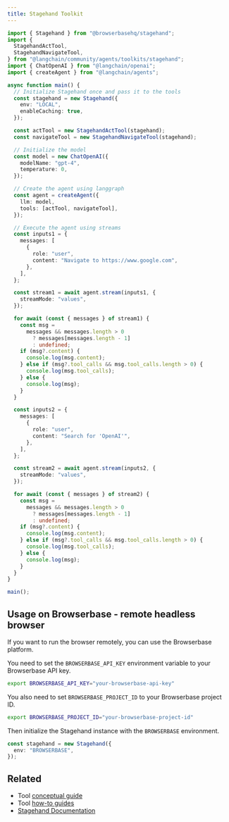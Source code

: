 ```yaml
---
title: Stagehand Toolkit
---
```


```typescript
import { Stagehand } from "@browserbasehq/stagehand";
import {
  StagehandActTool,
  StagehandNavigateTool,
} from "@langchain/community/agents/toolkits/stagehand";
import { ChatOpenAI } from "@langchain/openai";
import { createAgent } from "@langchain/agents";

async function main() {
  // Initialize Stagehand once and pass it to the tools
  const stagehand = new Stagehand({
    env: "LOCAL",
    enableCaching: true,
  });

  const actTool = new StagehandActTool(stagehand);
  const navigateTool = new StagehandNavigateTool(stagehand);

  // Initialize the model
  const model = new ChatOpenAI({
    modelName: "gpt-4",
    temperature: 0,
  });

  // Create the agent using langgraph
  const agent = createAgent({
    llm: model,
    tools: [actTool, navigateTool],
  });

  // Execute the agent using streams
  const inputs1 = {
    messages: [
      {
        role: "user",
        content: "Navigate to https://www.google.com",
      },
    ],
  };

  const stream1 = await agent.stream(inputs1, {
    streamMode: "values",
  });

  for await (const { messages } of stream1) {
    const msg =
      messages && messages.length > 0
        ? messages[messages.length - 1]
        : undefined;
    if (msg?.content) {
      console.log(msg.content);
    } else if (msg?.tool_calls && msg.tool_calls.length > 0) {
      console.log(msg.tool_calls);
    } else {
      console.log(msg);
    }
  }

  const inputs2 = {
    messages: [
      {
        role: "user",
        content: "Search for 'OpenAI'",
      },
    ],
  };

  const stream2 = await agent.stream(inputs2, {
    streamMode: "values",
  });

  for await (const { messages } of stream2) {
    const msg =
      messages && messages.length > 0
        ? messages[messages.length - 1]
        : undefined;
    if (msg?.content) {
      console.log(msg.content);
    } else if (msg?.tool_calls && msg.tool_calls.length > 0) {
      console.log(msg.tool_calls);
    } else {
      console.log(msg);
    }
  }
}

main();
```

## Usage on Browserbase - remote headless browser

If you want to run the browser remotely, you can use the Browserbase platform.

You need to set the `BROWSERBASE_API_KEY` environment variable to your Browserbase API key.

```bash
export BROWSERBASE_API_KEY="your-browserbase-api-key"
```

You also need to set `BROWSERBASE_PROJECT_ID` to your Browserbase project ID.

```bash
export BROWSERBASE_PROJECT_ID="your-browserbase-project-id"
```

Then initialize the Stagehand instance with the `BROWSERBASE` environment.

```typescript
const stagehand = new Stagehand({
  env: "BROWSERBASE",
});
```

## Related

- Tool [conceptual guide](/oss/langchain/tools)
- Tool [how-to guides](/oss/langchain/tools)
- [Stagehand Documentation](https://github.com/browserbase/stagehand#readme)

